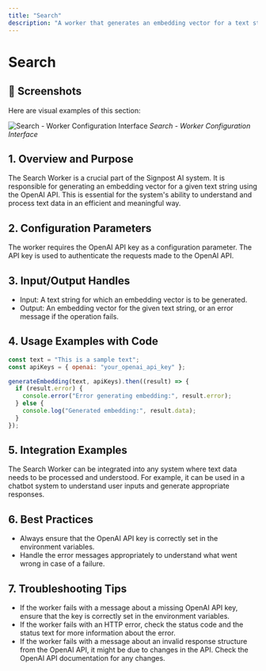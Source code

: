 ```yaml
---
title: "Search"
description: "A worker that generates an embedding vector for a text string using OpenAI API"
---
```


# Search

## 📸 Screenshots

Here are visual examples of this section:

![Search - Worker Configuration Interface](/images/screenshots/workers/search.png)
*Search - Worker Configuration Interface*




## 1. Overview and Purpose

The Search Worker is a crucial part of the Signpost AI system. It is responsible for generating an embedding vector for a given text string using the OpenAI API. This is essential for the system's ability to understand and process text data in an efficient and meaningful way.

## 2. Configuration Parameters

The worker requires the OpenAI API key as a configuration parameter. The API key is used to authenticate the requests made to the OpenAI API.

## 3. Input/Output Handles

- Input: A text string for which an embedding vector is to be generated.
- Output: An embedding vector for the given text string, or an error message if the operation fails.

## 4. Usage Examples with Code

```javascript
const text = "This is a sample text";
const apiKeys = { openai: "your_openai_api_key" };

generateEmbedding(text, apiKeys).then((result) => {
  if (result.error) {
    console.error("Error generating embedding:", result.error);
  } else {
    console.log("Generated embedding:", result.data);
  }
});
```

## 5. Integration Examples

The Search Worker can be integrated into any system where text data needs to be processed and understood. For example, it can be used in a chatbot system to understand user inputs and generate appropriate responses.

## 6. Best Practices

- Always ensure that the OpenAI API key is correctly set in the environment variables.
- Handle the error messages appropriately to understand what went wrong in case of a failure.

## 7. Troubleshooting Tips

- If the worker fails with a message about a missing OpenAI API key, ensure that the key is correctly set in the environment variables.
- If the worker fails with an HTTP error, check the status code and the status text for more information about the error.
- If the worker fails with a message about an invalid response structure from the OpenAI API, it might be due to changes in the API. Check the OpenAI API documentation for any changes.